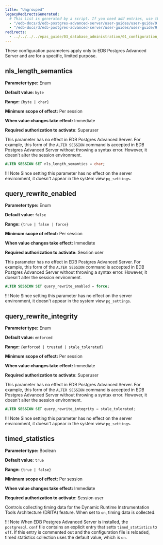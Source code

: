 ```yaml
---
title: "Ungrouped"
legacyRedirectsGenerated:
  # This list is generated by a script. If you need add entries, use the `legacyRedirects` key.
  - "/edb-docs/d/edb-postgres-advanced-server/user-guides/user-guide/9.6/EDB_Postgres_Advanced_Server_Guide.1.19.html"
  - "/edb-docs/d/edb-postgres-advanced-server/user-guides/user-guide/9.5/EDB_Postgres_Enterprise_Guide.1.019.html"
redirects:
  - ../../../../epas_guide/03_database_administration/01_configuration_parameters/03_configuration_parameters_by_functionality/13_ungrouped #generated for docs/epas/reorg-role-use-case-mode
---
```


<div id="ungrouped" class="registered_link"></div>

These configuration parameters apply only to EDB Postgres Advanced Server and are for a specific, limited purpose.

## nls_length_semantics

**Parameter type:** Enum

**Default value:** `byte`

**Range:** `{byte | char}`

**Minimum scope of effect:** Per session

**When value changes take effect:** Immediate

**Required authorization to activate:** Superuser

This parameter has no effect in EDB Postgres Advanced Server. For example, this form of the `ALTER SESSION` command is accepted in EDB Postgres Advanced Server without throwing a syntax error. However, it doesn't alter the session environment.

```sql
ALTER SESSION SET nls_length_semantics = char;
```

!!! Note
    Since setting this parameter has no effect on the server environment, it doesn't appear in the system view `pg_settings`.

## query_rewrite_enabled

**Parameter type:** Enum

**Default value:** `false`

**Range:** `{true | false | force}`

**Minimum scope of effect:** Per session

**When value changes take effect:** Immediate

**Required authorization to activate:** Session user

This parameter has no effect in EDB Postgres Advanced Server. For example, this form of the `ALTER SESSION` command is accepted in EDB Postgres Advanced Server without throwing a syntax error. However, it doesn't alter the session environment.

```sql
ALTER SESSION SET query_rewrite_enabled = force;
```

!!! Note
    Since setting this parameter has no effect on the server environment, it doesn't appear in the system view `pg_settings`.

## query_rewrite_integrity

**Parameter type:** Enum

**Default value:** `enforced`

**Range:** `{enforced | trusted | stale_tolerated}`

**Minimum scope of effect:** Per session

**When value changes take effect:** Immediate

**Required authorization to activate:** Superuser

This parameter has no effect in EDB Postgres Advanced Server. For example, this form of the `ALTER SESSION` command is accepted in EDB Postgres Advanced Server without throwing a syntax error. However, it doesn't alter the session environment.

```sql
ALTER SESSION SET query_rewrite_integrity = stale_tolerated;
```

!!! Note
    Since setting this parameter has no effect on the server environment, it doesn't appear in the system view `pg_settings`.

## timed_statistics

**Parameter type:** Boolean

**Default value:** `true`

**Range:** `{true | false}`

**Minimum scope of effect:** Per session

**When value changes take effect:** Immediate

**Required authorization to activate:** Session user

Controls collecting timing data for the Dynamic Runtime Instrumentation Tools Architecture (DRITA) feature. When set to `on`, timing data is collected.

!!! Note
    When EDB Postgres Advanced Server is installed, the `postgresql.conf` file contains an explicit entry that setts `timed_statistics` to `off`. If this entry is commented out and the configuration file is reloaded, timed statistics collection uses the default value, which is `on`.

